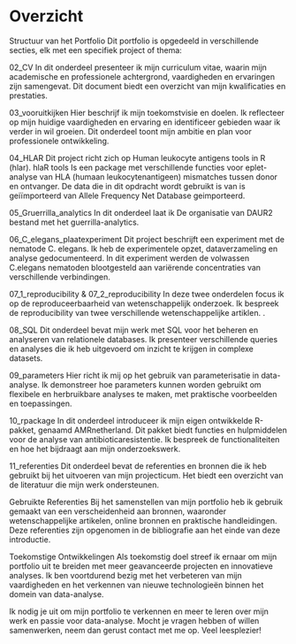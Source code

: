 # Overzicht
Structuur van het Portfolio
Dit portfolio is opgedeeld in verschillende secties, elk met een specifiek project of thema:

02_CV
In dit onderdeel presenteer ik mijn curriculum vitae, waarin mijn academische en professionele achtergrond, vaardigheden en ervaringen zijn samengevat. Dit document biedt een overzicht van mijn kwalificaties en prestaties.

03_vooruitkijken
Hier beschrijf ik mijn toekomstvisie en doelen. Ik reflecteer op mijn huidige vaardigheden en ervaring en identificeer gebieden waar ik verder in wil groeien. Dit onderdeel toont mijn ambitie en plan voor professionele ontwikkeling.

04_HLAR
Dit project richt zich op Human leukocyte antigens tools in R (hlar). hlaR tools
Is een package met verschillende functies voor eplet-analyse van HLA (humaan leukocytenantigeen) mismatches tussen donor en ontvanger. De data die in dit opdracht wordt gebruikt is van is geiïmporteerd van Allele Frequency Net Database geimporteerd.

05_Gruerrilla_analytics
In dit onderdeel laat ik De organisatie van DAUR2 bestand met het guerrilla-analytics.

06_C_elegans_plaatexperiment
Dit project beschrijft een experiment met de nematode C. elegans. Ik heb de experimentele opzet, dataverzameling en analyse gedocumenteerd. In dit experiment werden de volwassen C.elegans nematoden blootgesteld aan variërende concentraties van verschillende verbindingen.

07_1_reproducibility & 07_2_reproducibility
In deze twee onderdelen focus ik op de reproduceerbaarheid van wetenschappelijk onderzoek. Ik bespreek de reproducibility van twee verschillende wetenschappelijke artiklen. .

08_SQL
Dit onderdeel bevat mijn werk met SQL voor het beheren en analyseren van relationele databases. Ik presenteer verschillende queries en analyses die ik heb uitgevoerd om inzicht te krijgen in complexe datasets.

09_parameters
Hier richt ik mij op het gebruik van parameterisatie in data-analyse. Ik demonstreer hoe parameters kunnen worden gebruikt om flexibele en herbruikbare analyses te maken, met praktische voorbeelden en toepassingen.

10_rpackage
In dit onderdeel introduceer ik mijn eigen ontwikkelde R-pakket, genaamd AMRnetherland. Dit pakket biedt functies en hulpmiddelen voor de analyse van antibioticaresistentie. Ik bespreek de functionaliteiten en hoe het bijdraagt aan mijn onderzoekswerk.

11_referenties
Dit onderdeel bevat de referenties en bronnen die ik heb gebruikt bij het uitvoeren van mijn projecticum. Het biedt een overzicht van de literatuur die mijn werk ondersteunen.

Gebruikte Referenties
Bij het samenstellen van mijn portfolio heb ik gebruik gemaakt van een verscheidenheid aan bronnen, waaronder wetenschappelijke artikelen, online bronnen en praktische handleidingen. Deze referenties zijn opgenomen in de bibliografie aan het einde van deze introductie.

Toekomstige Ontwikkelingen
Als toekomstig doel streef ik ernaar om mijn portfolio uit te breiden met meer geavanceerde projecten en innovatieve analyses. Ik ben voortdurend bezig met het verbeteren van mijn vaardigheden en het verkennen van nieuwe technologieën binnen het domein van data-analyse.

Ik nodig je uit om mijn portfolio te verkennen en meer te leren over mijn werk en passie voor data-analyse. Mocht je vragen hebben of willen samenwerken, neem dan gerust contact met me op. Veel leesplezier!
